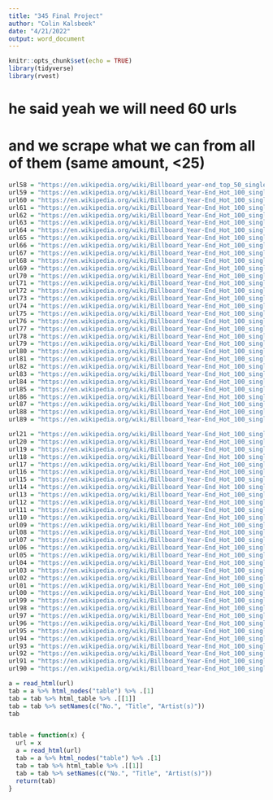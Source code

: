 ```yaml
---
title: "345 Final Project"
author: "Colin Kalsbeek"
date: "4/21/2022"
output: word_document
---
```


```r
knitr::opts_chunk$set(echo = TRUE)
library(tidyverse)
library(rvest)
```

# he said yeah we will need 60 urls 
# and we scrape what we can from all of them (same amount, <25)

```r
url58 = "https://en.wikipedia.org/wiki/Billboard_year-end_top_50_singles_of_1958"
url59 = "https://en.wikipedia.org/wiki/Billboard_Year-End_Hot_100_singles_of_1959"
url60 = "https://en.wikipedia.org/wiki/Billboard_Year-End_Hot_100_singles_of_1960"
url61 = "https://en.wikipedia.org/wiki/Billboard_Year-End_Hot_100_singles_of_1961" 
url62 = "https://en.wikipedia.org/wiki/Billboard_Year-End_Hot_100_singles_of_1962"
url63 = "https://en.wikipedia.org/wiki/Billboard_Year-End_Hot_100_singles_of_1963"
url64 = "https://en.wikipedia.org/wiki/Billboard_Year-End_Hot_100_singles_of_1964"
url65 = "https://en.wikipedia.org/wiki/Billboard_Year-End_Hot_100_singles_of_1965"
url66 = "https://en.wikipedia.org/wiki/Billboard_Year-End_Hot_100_singles_of_1966"
url67 = "https://en.wikipedia.org/wiki/Billboard_Year-End_Hot_100_singles_of_1967"
url68 = "https://en.wikipedia.org/wiki/Billboard_Year-End_Hot_100_singles_of_1968"
url69 = "https://en.wikipedia.org/wiki/Billboard_Year-End_Hot_100_singles_of_1969"
url70 = "https://en.wikipedia.org/wiki/Billboard_Year-End_Hot_100_singles_of_1970"
url71 = "https://en.wikipedia.org/wiki/Billboard_Year-End_Hot_100_singles_of_1971"
url72 = "https://en.wikipedia.org/wiki/Billboard_Year-End_Hot_100_singles_of_1972"
url73 = "https://en.wikipedia.org/wiki/Billboard_Year-End_Hot_100_singles_of_1973"
url74 = "https://en.wikipedia.org/wiki/Billboard_Year-End_Hot_100_singles_of_1974"
url75 = "https://en.wikipedia.org/wiki/Billboard_Year-End_Hot_100_singles_of_1975"
url76 = "https://en.wikipedia.org/wiki/Billboard_Year-End_Hot_100_singles_of_1976"
url77 = "https://en.wikipedia.org/wiki/Billboard_Year-End_Hot_100_singles_of_1977"
url78 = "https://en.wikipedia.org/wiki/Billboard_Year-End_Hot_100_singles_of_1978"
url79 = "https://en.wikipedia.org/wiki/Billboard_Year-End_Hot_100_singles_of_1979"
url80 = "https://en.wikipedia.org/wiki/Billboard_Year-End_Hot_100_singles_of_1980"
url81 = "https://en.wikipedia.org/wiki/Billboard_Year-End_Hot_100_singles_of_1981"
url82 = "https://en.wikipedia.org/wiki/Billboard_Year-End_Hot_100_singles_of_1982"
url83 = "https://en.wikipedia.org/wiki/Billboard_Year-End_Hot_100_singles_of_1983"
url84 = "https://en.wikipedia.org/wiki/Billboard_Year-End_Hot_100_singles_of_1984"
url85 = "https://en.wikipedia.org/wiki/Billboard_Year-End_Hot_100_singles_of_1985"
url86 = "https://en.wikipedia.org/wiki/Billboard_Year-End_Hot_100_singles_of_1986"
url87 = "https://en.wikipedia.org/wiki/Billboard_Year-End_Hot_100_singles_of_1987"
url88 = "https://en.wikipedia.org/wiki/Billboard_Year-End_Hot_100_singles_of_1988"
url89 = "https://en.wikipedia.org/wiki/Billboard_Year-End_Hot_100_singles_of_1989"

url21 = "https://en.wikipedia.org/wiki/Billboard_Year-End_Hot_100_singles_of_2021"
url20 = "https://en.wikipedia.org/wiki/Billboard_Year-End_Hot_100_singles_of_2020"
url19 = "https://en.wikipedia.org/wiki/Billboard_Year-End_Hot_100_singles_of_2019"
url18 = "https://en.wikipedia.org/wiki/Billboard_Year-End_Hot_100_singles_of_2018"
url17 = "https://en.wikipedia.org/wiki/Billboard_Year-End_Hot_100_singles_of_2017"
url16 = "https://en.wikipedia.org/wiki/Billboard_Year-End_Hot_100_singles_of_2016"
url15 = "https://en.wikipedia.org/wiki/Billboard_Year-End_Hot_100_singles_of_2015"
url14 = "https://en.wikipedia.org/wiki/Billboard_Year-End_Hot_100_singles_of_2014"
url13 = "https://en.wikipedia.org/wiki/Billboard_Year-End_Hot_100_singles_of_2013"
url12 = "https://en.wikipedia.org/wiki/Billboard_Year-End_Hot_100_singles_of_2012"
url11 = "https://en.wikipedia.org/wiki/Billboard_Year-End_Hot_100_singles_of_2011"
url10 = "https://en.wikipedia.org/wiki/Billboard_Year-End_Hot_100_singles_of_2010"
url09 = "https://en.wikipedia.org/wiki/Billboard_Year-End_Hot_100_singles_of_2009"
url08 = "https://en.wikipedia.org/wiki/Billboard_Year-End_Hot_100_singles_of_2008"
url07 = "https://en.wikipedia.org/wiki/Billboard_Year-End_Hot_100_singles_of_2007"
url06 = "https://en.wikipedia.org/wiki/Billboard_Year-End_Hot_100_singles_of_2006"
url05 = "https://en.wikipedia.org/wiki/Billboard_Year-End_Hot_100_singles_of_2005"
url04 = "https://en.wikipedia.org/wiki/Billboard_Year-End_Hot_100_singles_of_2004"
url03 = "https://en.wikipedia.org/wiki/Billboard_Year-End_Hot_100_singles_of_2003"
url02 = "https://en.wikipedia.org/wiki/Billboard_Year-End_Hot_100_singles_of_2002"
url01 = "https://en.wikipedia.org/wiki/Billboard_Year-End_Hot_100_singles_of_2001"
url00 = "https://en.wikipedia.org/wiki/Billboard_Year-End_Hot_100_singles_of_2000"
url99 = "https://en.wikipedia.org/wiki/Billboard_Year-End_Hot_100_singles_of_1999"
url98 = "https://en.wikipedia.org/wiki/Billboard_Year-End_Hot_100_singles_of_1998"
url97 = "https://en.wikipedia.org/wiki/Billboard_Year-End_Hot_100_singles_of_1997"
url96 = "https://en.wikipedia.org/wiki/Billboard_Year-End_Hot_100_singles_of_1996"
url95 = "https://en.wikipedia.org/wiki/Billboard_Year-End_Hot_100_singles_of_1995"
url94 = "https://en.wikipedia.org/wiki/Billboard_Year-End_Hot_100_singles_of_1994"
url93 = "https://en.wikipedia.org/wiki/Billboard_Year-End_Hot_100_singles_of_1993"
url92 = "https://en.wikipedia.org/wiki/Billboard_Year-End_Hot_100_singles_of_1992"
url91 = "https://en.wikipedia.org/wiki/Billboard_Year-End_Hot_100_singles_of_1991"
url90 = "https://en.wikipedia.org/wiki/Billboard_Year-End_Hot_100_singles_of_1990"
```

```r
a = read_html(url)
tab = a %>% html_nodes("table") %>% .[1]
tab = tab %>% html_table %>% .[[1]] 
tab = tab %>% setNames(c("No.", "Title", "Artist(s)"))
tab


table = function(x) {
  url = x
  a = read_html(url)
  tab = a %>% html_nodes("table") %>% .[1]
  tab = tab %>% html_table %>% .[[1]] 
  tab = tab %>% setNames(c("No.", "Title", "Artist(s)"))
  return(tab)
}

```


